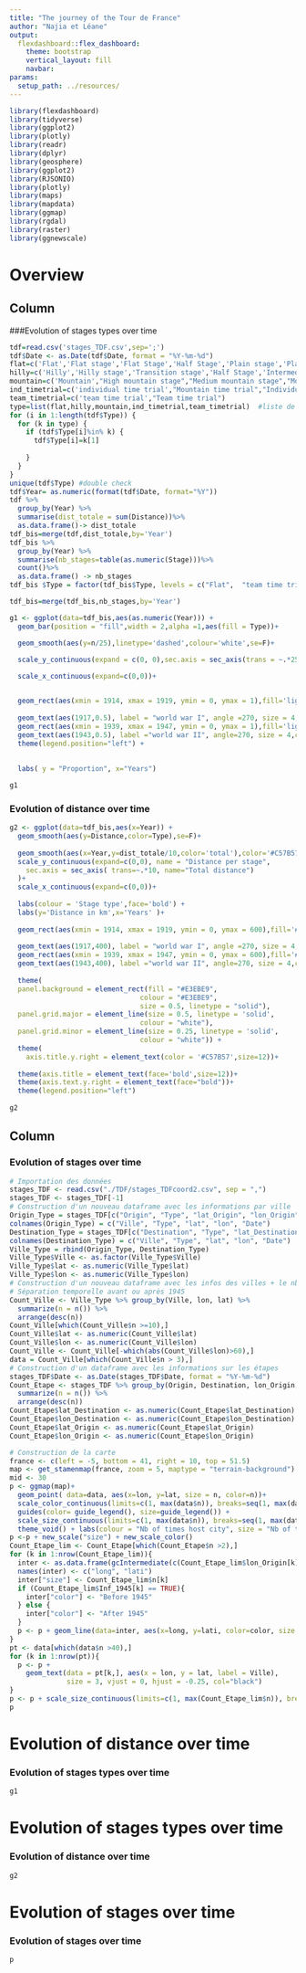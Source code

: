 ```yaml
---
title: "The journey of the Tour de France"
author: "Najia et Léane"
output: 
  flexdashboard::flex_dashboard:
    theme: bootstrap
    vertical_layout: fill
    navbar:
params:
  setup_path: ../resources/
---
```


<style>                     
.navbar {
  background-color:#f2e524;
  border-color:#46ACC8;
}
.navbar-brand {
color:black!important;
}


</style>   


```r
library(flexdashboard)
library(tidyverse)
library(ggplot2)
library(plotly)
library(readr)
library(dplyr)
library(geosphere)
library(ggplot2)
library(RJSONIO)
library(plotly)
library(maps)
library(mapdata)
library(ggmap)
library(rgdal)
library(raster)
library(ggnewscale)
```

Overview
======================================================================

Column {data-width=650}
----------------------------------------------------------------------

###Evolution of stages types over time 

```r
tdf=read.csv('stages_TDF.csv',sep=';')
tdf$Date <- as.Date(tdf$Date, format = "%Y-%m-%d")
flat=c('Flat','Flat stage','Flat Stage','Half Stage','Plain stage','Plain stage with cobblestones',"Flat cobblestone stage" )
hilly=c('Hilly','Hilly stage','Transition stage','Half Stage','Intermediate stage')
mountain=c('Mountain',"High mountain stage","Medium mountain stage","Mountain Stage" ,"Stage with mountain(s)" ,"Mountain stage" ,"Stage with mountain")
ind_timetrial=c('individual time trial',"Mountain time trial","Individual time trial")
team_timetrial=c('team time trial',"Team time trial")
type=list(flat,hilly,mountain,ind_timetrial,team_timetrial)  #liste de vecteurs
for (i in 1:length(tdf$Type)) {
  for (k in type) {
    if (tdf$Type[i]%in% k) {
      tdf$Type[i]=k[1]
      
    }
  }
}
unique(tdf$Type) #double check
tdf$Year= as.numeric(format(tdf$Date, format="%Y"))
tdf %>%
  group_by(Year) %>%
  summarise(dist_totale = sum(Distance))%>%
  as.data.frame()-> dist_totale
tdf_bis=merge(tdf,dist_totale,by='Year')
tdf_bis %>%
  group_by(Year) %>%
  summarise(nb_stages=table(as.numeric(Stage)))%>%
  count()%>%
  as.data.frame() -> nb_stages
tdf_bis $Type = factor(tdf_bis$Type, levels = c("Flat",  "team time trial","individual time trial", "Hilly","Mountain"), ordered = TRUE)

tdf_bis=merge(tdf_bis,nb_stages,by='Year')
```


```r
g1 <- ggplot(data=tdf_bis,aes(as.numeric(Year))) +
  geom_bar(position = "fill",width = 2,alpha =1,aes(fill = Type))+

  geom_smooth(aes(y=n/25),linetype='dashed',colour='white',se=F)+

  scale_y_continuous(expand = c(0, 0),sec.axis = sec_axis(trans = ~.*25, name = "Number of stages")) +
  
  scale_x_continuous(expand=c(0,0))+


  geom_rect(aes(xmin = 1914, xmax = 1919, ymin = 0, ymax = 1),fill='light grey')+
  
  geom_text(aes(1917,0.5), label = "world war I", angle =270, size = 4,colour='black')+
  geom_rect(aes(xmin = 1939, xmax = 1947, ymin = 0, ymax = 1),fill='light grey')+
  geom_text(aes(1943,0.5), label ="world war II", angle=270, size = 4,colour='black')+
  theme(legend.position="left") +  
  
  
  labs( y = "Proportion", x="Years")

g1
```


### Evolution of distance over time



```r
g2 <- ggplot(data=tdf_bis,aes(x=Year)) +
  geom_smooth(aes(y=Distance,color=Type),se=F)+
 
  geom_smooth(aes(x=Year,y=dist_totale/10,color='total'),color='#C57B57',linetype = "dashed",se=F,size=2)+
  scale_y_continuous(expand=c(0,0), name = "Distance per stage",
    sec.axis = sec_axis( trans=~.*10, name="Total distance")
  )+
  scale_x_continuous(expand=c(0,0))+
  
  labs(colour = 'Stage type',face='bold') + 
  labs(y='Distance in km',x='Years' )+ 
  
  geom_rect(aes(xmin = 1914, xmax = 1919, ymin = 0, ymax = 600),fill='#C2D9D4')+
  
  geom_text(aes(1917,400), label = "world war I", angle =270, size = 4,colour='#52605C')+
  geom_rect(aes(xmin = 1939, xmax = 1947, ymin = 0, ymax = 600),fill='#C2D9D4')+
  geom_text(aes(1943,400), label ="world war II", angle=270, size = 4,colour='#52605C')+
  
  theme(
  panel.background = element_rect(fill = "#E3EBE9",
                                colour = "#E3EBE9",
                                size = 0.5, linetype = "solid"),
  panel.grid.major = element_line(size = 0.5, linetype = 'solid',
                                colour = "white"), 
  panel.grid.minor = element_line(size = 0.25, linetype = 'solid',
                                colour = "white")) + 
  theme(
    axis.title.y.right = element_text(color = '#C57B57',size=12))+
  
  theme(axis.title = element_text(face='bold',size=12))+
  theme(axis.text.y.right = element_text(face="bold"))+
  theme(legend.position="left")
      
g2
```






Column 
-----------------------------------------------------------------


### Evolution of stages over time

```r
# Importation des données 
stages_TDF <- read.csv("./TDF/stages_TDFcoord2.csv", sep = ",")
stages_TDF <- stages_TDF[-1]
# Construction d'un nouveau dataframe avec les informations par ville
Origin_Type = stages_TDF[c("Origin", "Type", "lat_Origin", "lon_Origin", "Date")]
colnames(Origin_Type) = c("Ville", "Type", "lat", "lon", "Date")
Destination_Type = stages_TDF[c("Destination", "Type", "lat_Destination", "lon_Destination", "Date")]
colnames(Destination_Type) = c("Ville", "Type", "lat", "lon", "Date")
Ville_Type = rbind(Origin_Type, Destination_Type)
Ville_Type$Ville <- as.factor(Ville_Type$Ville)
Ville_Type$lat <- as.numeric(Ville_Type$lat)
Ville_Type$lon <- as.numeric(Ville_Type$lon)
# Construction d'un nouveau dataframe avec les infos des villes + le nb de fois où la ville a été visitée
# Séparation temporelle avant ou après 1945
Count_Ville <- Ville_Type %>% group_by(Ville, lon, lat) %>%
  summarize(n = n()) %>%
  arrange(desc(n))
Count_Ville[which(Count_Ville$n >=10),]
Count_Ville$lat <- as.numeric(Count_Ville$lat)
Count_Ville$lon <- as.numeric(Count_Ville$lon)
Count_Ville <- Count_Ville[-which(abs(Count_Ville$lon)>60),]
data = Count_Ville[which(Count_Ville$n > 3),]
# Construction d'un dataframe avec les informations sur les étapes
stages_TDF$Date <- as.Date(stages_TDF$Date, format = "%Y-%m-%d")
Count_Etape <- stages_TDF %>% group_by(Origin, Destination, lon_Origin, lat_Origin, lon_Destination, lat_Destination, Inf_1945 = format(Date, format = "%Y") <= 1945) %>%
  summarize(n = n()) %>%
  arrange(desc(n))
Count_Etape$lat_Destination <- as.numeric(Count_Etape$lat_Destination)
Count_Etape$lon_Destination <- as.numeric(Count_Etape$lon_Destination)
Count_Etape$lat_Origin <- as.numeric(Count_Etape$lat_Origin)
Count_Etape$lon_Origin <- as.numeric(Count_Etape$lon_Origin)
```

```r
# Construction de la carte
france <- c(left = -5, bottom = 41, right = 10, top = 51.5)
map <- get_stamenmap(france, zoom = 5, maptype = "terrain-background")
mid <- 30
p <- ggmap(map)+
  geom_point( data=data, aes(x=lon, y=lat, size = n, color=n))+
  scale_color_continuous(limits=c(1, max(data$n)), breaks=seq(1, max(data$n), by=20), type = "gradient") +
  guides(color= guide_legend(), size=guide_legend()) +
  scale_size_continuous(limits=c(1, max(data$n)), breaks=seq(1, max(data$n), by=20)) +
  theme_void() + labs(colour = "Nb of times host city", size = "Nb of times host city")
p <-p + new_scale("size") + new_scale_color()
Count_Etape_lim <- Count_Etape[which(Count_Etape$n >2),]
for (k in 1:nrow(Count_Etape_lim)){
  inter <- as.data.frame(gcIntermediate(c(Count_Etape_lim$lon_Origin[k], Count_Etape_lim$lat_Origin[k]), c(Count_Etape_lim$lon_Destination[k], Count_Etape_lim$lat_Destination[k]), n=50, addStartEnd=TRUE, breakAtDateLine=T))
  names(inter) <- c("long", "lati")
  inter["size"] <- Count_Etape_lim$n[k]
  if (Count_Etape_lim$Inf_1945[k] == TRUE){
    inter["color"] <- "Before 1945"
  } else {
    inter["color"] <- "After 1945"
  }
  p <- p + geom_line(data=inter, aes(x=long, y=lati, color=color, size = size), alpha = 0.70)
}
pt <- data[which(data$n >40),]
for (k in 1:nrow(pt)){
  p <- p +
    geom_text(data = pt[k,], aes(x = lon, y = lat, label = Ville),
              size = 3, vjust = 0, hjust = -0.25, col="black")
}
p <- p + scale_size_continuous(limits=c(1, max(Count_Etape_lim$n)), breaks=seq(1, max(Count_Etape_lim$n), by=5), range = c(0,2)) + guides(size=guide_legend(ncol=2))  + labs(colour="Time period") + labs(size = "Nb of stages between cities")
p
```


Evolution of distance over time
======================================================================

### Evolution of stages types over time



```r

g1
```

Evolution of stages types over time 
======================================================================

### Evolution of distance over time



```r
g2      
```


Evolution of stages over time
======================================================================


### Evolution of stages over time

```r
p
```